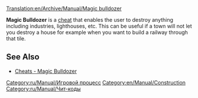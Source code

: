 [[Translation:en/Archive/Manual/Magic bulldozer]]
{{ru/Перевод|en/Archive/Manual/Magic bulldozer|0}}

'''Magic Bulldozer''' is a [[en/Manual/Cheats|cheat]] that enables the user to destroy anything including industries, lighthouses, etc. This can be useful if a town will not let you destroy a house for example when you want to build a railway through that tile.

== See Also ==
*[[en/Manual/Cheats#magic-bulldozer|Cheats - Magic Bulldozer]]

[[Category:ru/Manual/Игровой процесс]]
[[Category:en/Manual/Construction]]
[[Category:ru/Manual/Чит-коды]]